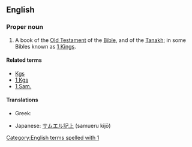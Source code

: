 ==English==
{{book of the Bible|Books of Samuel}}

===Proper noun===
{{en-proper-noun}}

# {{biblical}}  A book of the [[Old Testament]] of the [[Bible]], and of the [[Tanakh]]; in some Bibles known as [[1 Kings]].

====Related terms====
*[[Kgs]]
*[[1 Kgs]]
*[[1 Sam.]]

====Translations====
{{trans-top|book of the Bible}}
*Greek: {{t|el|Α' Σαμουήλ||tr=A' Samouíl|sc=Grek}}
{{trans-mid}}
*Japanese: [[サムエル記上]] (samueru kijō)
{{trans-bottom}}

[[Category:English terms spelled with 1]]